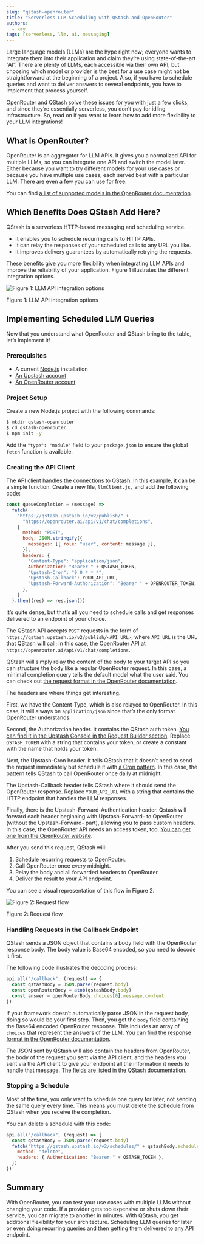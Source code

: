 ```yaml
---
slug: "qstash-openrouter"
title: "Serverless LLM Scheduling with QStash and OpenRouter"
authors:
  - kay
tags: [serverless, llm, ai, messaging]
---
```



Large language models (LLMs) are the hype right now; everyone wants to integrate them into their application and claim they’re using state-of-the-art “AI”. There are plenty of LLMs, each accessible via their own API, but choosing which model or provider is the best for a use case might not be straightforward at the beginning of a project. Also, if you have to schedule queries and want to deliver answers to several endpoints, you have to implement that process yourself.

OpenRouter and QStash solve these issues for you with just a few clicks, and since they’re essentially serverless, you don’t pay for idling infrastructure. So, read on if you want to learn how to add more flexibility to your LLM integrations!

## What is OpenRouter?

OpenRouter is an aggregator for LLM APIs. It gives you a normalized API for multiple LLMs, so you can integrate one API and switch the model later. Either because you want to try different models for your use cases or because you have multiple use cases, each served best with a particular LLM. There are even a few you can use for free.

You can find [a list of supported models in the OpenRouter documentation](https://openrouter.ai/docs#models).

## Which Benefits Does QStash Add Here?

QStash is a serverless HTTP-based messaging and scheduling service.

- It enables you to schedule recurring calls to HTTP APIs.
- It can relay the responses of your scheduled calls to any URL you like.
- It improves delivery guarantees by automatically retrying the requests.

These benefits give you more flexibility when integrating LLM APIs and improve the reliability of your application. Figure 1 illustrates the different integration options.

![Figure 1: LLM API integration options](https://dev-to-uploads.s3.amazonaws.com/uploads/articles/30rh0pmjn8qo4afzx9sm.png "Figure 1: LLM API integration options")

Figure 1: LLM API integration options

## Implementing Scheduled LLM Queries

Now that you understand what OpenRouter and QStash bring to the table, let’s implement it!

### Prerequisites

- A current [Node.js](https://nodejs.org/en) installation
- [An Upstash account](https://console.upstash.com/login)
- [An OpenRouter account](https://accounts.openrouter.ai/sign-up)

### Project Setup

Create a new Node.js project with the following commands:

```bash
$ mkdir qstash-openrouter
$ cd qstash-openrouter
$ npm init -y
```

Add the `"type": "module"` field to your `package.json` to ensure the global `fetch` function is available.

### Creating the API Client

The API client handles the connections to QStash. In this example, it can be a simple function. Create a new file, `llmClient.js,` and add the following code:

```javascript
const queueCompletion = (message) =>
  fetch(
    "https://qstash.upstash.io/v2/publish/" +
      "https://openrouter.ai/api/v1/chat/completions",
    {
      method: "POST",
      body: JSON.stringify({
        messages: [{ role: "user", content: message }],
      }),
      headers: {
        "Content-Type": "application/json",
        Authorization: "Bearer " + QSTASH_TOKEN,
        "Upstash-Cron": "0 0 * * *",
        "Upstash-Callback": YOUR_API_URL,
        "Upstash-Forward-Authorization": "Bearer " + OPENROUTER_TOKEN,
      },
    }
  ).then((res) => res.json())
```

It’s quite dense, but that’s all you need to schedule calls and get responses delivered to an endpoint of your choice.

The QStash API accepts `POST` requests in the form of `https://qstash.upstash.io/v2/publish/<API_URL>`, where `API_URL` is the URL that QStash will call; in this case, the OpenRouter API at `https://openrouter.ai/api/v1/chat/completions`.

QStash will simply relay the content of the body to your target API so you can structure the body like a regular OpenRouter request. In this case, a minimal completion query tells the default model what the user said. You can check out [the request format in the OpenRouter documentation](https://openrouter.ai/docs#format).

The headers are where things get interesting.

First, we have the Content-Type, which is also relayed to OpenRouter. In this case, it will always be `application/json` since that’s the only format OpenRouter understands.

Second, the Authorization header. It contains the QStash auth token. [You can find it in the Upstash Console in the Request Builder section](https://console.upstash.com/qstash). Replace `QSTASH_TOKEN` with a string that contains your token, or create a constant with the name that holds your token.

Next, the Upstash-Cron header. It tells QStash that it doesn’t need to send the request immediately but schedule it with [a Cron pattern](https://en.wikipedia.org/wiki/Cron#Overview). In this case, the pattern tells QStash to call OpenRouter once daily at midnight.

The Upstash-Callback header tells QStash where it should send the OpenRouter response. Replace `YOUR_API_URL` with a string that contains the HTTP endpoint that handles the LLM responses.

Finally, there is the Upstash-Forward-Authentication header. Qstash will forward each header beginning with Upstash-Forward- to OpenRouter (without the Upstash-Forward- part), allowing you to pass custom headers. In this case, the OpenRouter API needs an access token, too. [You can get one from the OpenRouter website](https://openrouter.ai/keys).

After you send this request, QStash will:

1. Schedule recurring requests to OpenRouter.
2. Call OpenRouter once every midnight.
3. Relay the body and all forwarded headers to OpenRouter.
4. Deliver the result to your API endpoint.

You can see a visual representation of this flow in Figure 2.

![Figure 2: Request flow](https://dev-to-uploads.s3.amazonaws.com/uploads/articles/pksbr6d4h8ttkb3fch0k.png "Figure 2: Request flow")

Figure 2: Request flow

### Handling Requests in the Callback Endpoint

QStash sends a JSON object that contains a body field with the OpenRouter response body. The body value is Base64 encoded, so you need to decode it first.

The following code illustrates the decoding process:

```javascript
api.all("/callback", (request) => {
  const qstashBody = JSON.parse(request.body)
  const openRouterBody = atob(qstashBody.body)
  const answer = openRouterBody.choices[0].message.content
})
```

If your framework doesn’t automatically parse JSON in the request body, doing so would be your first step. Then, you get the `body` field containing the Base64 encoded OpenRouter response. This includes an array of `choices` that represent the answers of the LLM. [You can find the response format in the OpenRouter documentation](https://openrouter.ai/docs#responses).

The JSON sent by QStash will also contain the headers from OpenRouter, the body of the request you sent via the API client, and the headers you sent via the API client to give your endpoint all the information it needs to handle that message. [The fields are listed in the QStash documentation](https://upstash.com/docs/qstash/features/callbacks#how-do-i-use-callbacks).

### Stopping a Schedule

Most of the time, you only want to schedule one query for later, not sending the same query every time. This means you must delete the schedule from QStash when you receive the completion.

You can delete a schedule with this code:

```javascript
api.all("/callback", (request) => {
  const qstashBody = JSON.parse(request.body)
  fetch("https://qstash.upstash.io/v2/schedules/" + qstashBody.scheduleId, {
    method: "delete",
    headers: { Authentication: "Bearer " + QSTASH_TOKEN },
  })
})
```

## Summary

With OpenRouter, you can test your use cases with multiple LLMs without changing your code. If a provider gets too expensive or shuts down their service, you can migrate to another in minutes. With QStash, you get additional flexibility for your architecture. Scheduling LLM queries for later or even doing recurring queries and then getting them delivered to any API endpoint.
